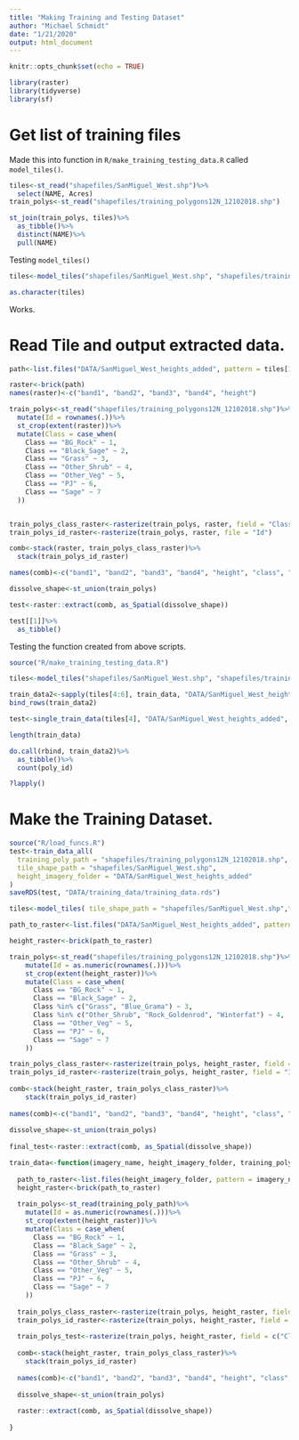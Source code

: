 ```yaml
---
title: "Making Training and Testing Dataset"
author: "Michael Schmidt"
date: "1/21/2020"
output: html_document
---
```


```r
knitr::opts_chunk$set(echo = TRUE)
```

```r
library(raster)
library(tidyverse)
library(sf)
```

# Get list of training files
Made this into function in `R/make_training_testing_data.R` called `model_tiles()`.
```r
tiles<-st_read("shapefiles/SanMiguel_West.shp")%>%
  select(NAME, Acres)
train_polys<-st_read("shapefiles/training_polygons12N_12102018.shp")

st_join(train_polys, tiles)%>%
  as_tibble()%>%
  distinct(NAME)%>%
  pull(NAME)
```


Testing `model_tiles()`
```r
tiles<-model_tiles("shapefiles/SanMiguel_West.shp", "shapefiles/training_polygons12N_12102018.shp")

as.character(tiles)
```

Works. 

# Read Tile and output extracted data. 
```r

path<-list.files("DATA/SanMiguel_West_heights_added", pattern = tiles[1], full.names = T)

raster<-brick(path)
names(raster)<-c("band1", "band2", "band3", "band4", "height")

train_polys<-st_read("shapefiles/training_polygons12N_12102018.shp")%>%
  mutate(Id = rownames(.))%>%
  st_crop(extent(raster))%>%
  mutate(Class = case_when(
    Class == "BG_Rock" ~ 1,
    Class == "Black_Sage" ~ 2, 
    Class == "Grass" ~ 3, 
    Class == "Other_Shrub" ~ 4,
    Class == "Other_Veg" ~ 5, 
    Class == "PJ" ~ 6, 
    Class == "Sage" ~ 7
  ))


train_polys_class_raster<-rasterize(train_polys, raster, field = "Class")
train_polys_id_raster<-rasterize(train_polys, raster, file = "Id")

comb<-stack(raster, train_polys_class_raster)%>%
  stack(train_polys_id_raster)

names(comb)<-c("band1", "band2", "band3", "band4", "height", "class", "poly_id")

dissolve_shape<-st_union(train_polys)

test<-raster::extract(comb, as_Spatial(dissolve_shape))

test[[1]]%>%
  as_tibble()

```

Testing the function created from above scripts. 
```r
source("R/make_training_testing_data.R")

tiles<-model_tiles("shapefiles/SanMiguel_West.shp", "shapefiles/training_polygons12N_12102018.shp")

train_data2<-sapply(tiles[4:6], train_data, "DATA/SanMiguel_West_heights_added", "shapefiles/training_polygons12N_12102018.shp", simplify = T)
bind_rows(train_data2)

test<-single_train_data(tiles[4], "DATA/SanMiguel_West_heights_added", "shapefiles/training_polygons12N_12102018.shp")

length(train_data)

do.call(rbind, train_data2)%>%
  as_tibble()%>%
  count(poly_id)

?lapply()
```


# Make the Training Dataset. 
```r
source("R/load_funcs.R")
test<-train_data_all(
  training_poly_path = "shapefiles/training_polygons12N_12102018.shp", 
  tile_shape_path = "shapefiles/SanMiguel_West.shp", 
  height_imagery_folder = "DATA/SanMiguel_West_heights_added"
)
saveRDS(test, "DATA/training_data/training_data.rds")
```

```r
tiles<-model_tiles( tile_shape_path = "shapefiles/SanMiguel_West.shp",training_poly_path = "shapefiles/training_polygons12N_12102018.shp")

path_to_raster<-list.files("DATA/SanMiguel_West_heights_added", pattern = tiles[1], full.names = T)

height_raster<-brick(path_to_raster)

train_polys<-st_read("shapefiles/training_polygons12N_12102018.shp")%>%
    mutate(Id = as.numeric(rownames(.)))%>%
    st_crop(extent(height_raster))%>%
    mutate(Class = case_when(
      Class == "BG_Rock" ~ 1,
      Class == "Black_Sage" ~ 2, 
      Class %in% c("Grass", "Blue_Grama") ~ 3, 
      Class %in% c("Other_Shrub", "Rock_Goldenrod", "Winterfat") ~ 4,
      Class == "Other_Veg" ~ 5, 
      Class == "PJ" ~ 6, 
      Class == "Sage" ~ 7
    ))

train_polys_class_raster<-rasterize(train_polys, height_raster, field = "Class") 
train_polys_id_raster<-rasterize(train_polys, height_raster, field = "Id")
  
comb<-stack(height_raster, train_polys_class_raster)%>%
    stack(train_polys_id_raster)
  
names(comb)<-c("band1", "band2", "band3", "band4", "height", "class", "poly_id")
  
dissolve_shape<-st_union(train_polys)
  
final_test<-raster::extract(comb, as_Spatial(dissolve_shape))

```



```r
train_data<-function(imagery_name, height_imagery_folder, training_poly_path){
  
  path_to_raster<-list.files(height_imagery_folder, pattern = imagery_name, full.names = T)
  height_raster<-brick(path_to_raster)
  
  train_polys<-st_read(training_poly_path)%>%
    mutate(Id = as.numeric(rownames(.)))%>%
    st_crop(extent(height_raster))%>%
    mutate(Class = case_when(
      Class == "BG_Rock" ~ 1,
      Class == "Black_Sage" ~ 2, 
      Class == "Grass" ~ 3, 
      Class == "Other_Shrub" ~ 4,
      Class == "Other_Veg" ~ 5, 
      Class == "PJ" ~ 6, 
      Class == "Sage" ~ 7
    ))
  
  train_polys_class_raster<-rasterize(train_polys, height_raster, field = "Class") 
  train_polys_id_raster<-rasterize(train_polys, height_raster, field = "Id")
  
  train_polys_test<-rasterize(train_polys, height_raster, field = c("Class", "Id"))
  
  comb<-stack(height_raster, train_polys_class_raster)%>%
    stack(train_polys_id_raster)
  
  names(comb)<-c("band1", "band2", "band3", "band4", "height", "class", "poly_id")
  
  dissolve_shape<-st_union(train_polys)
  
  raster::extract(comb, as_Spatial(dissolve_shape))
  
}
```



